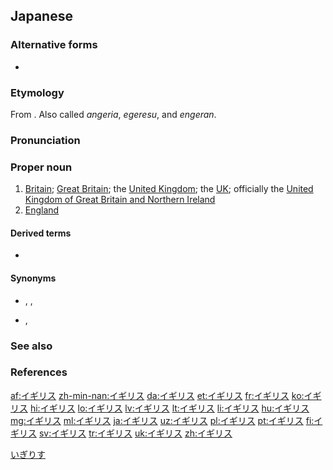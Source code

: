 ==Japanese==

===Alternative forms===
* {{ja-l|英吉利}} {{qualifier|Ateji, rare}}

===Etymology===
From {{etyl|pt|ja}} {{term|inglês}}. Also called ''angeria'', ''egeresu'', and ''engeran''.

===Pronunciation===
{{ja-pron|イギリス|acc=h|a=Ja-Igirisu.ogg|acc_ref=NHK}}

===Proper noun===
{{ja-pos|proper}}

# [[Britain]]; [[Great Britain]]; the [[United Kingdom]]; the [[UK]]; officially the [[United Kingdom of Great Britain and Northern Ireland]]
# [[England]]

====Derived terms====
* {{ja-r|イギリス人|イギリスじん}}

====Synonyms====
* {{sense|Britain}} {{ja-r|英国|えいこく}}, {{ja-r|連合王国|れんごうおうこく}}, {{ja-r|グレートブリテンおよび北アイルランド連合王国|グレート ブリテン および きたアイルランド れんごうおうこく}} {{qualifier|official name}}
* {{sense|England}} {{ja-r|イングランド}}, {{ja-r|英蘭|いんぐらんど|えいらん}} {{qualifier|ateji, rare}}

===See also===
{{ja-r|イギリス帝国|イギリスていこく}}

===References===
<references/>

[[Category:ja:Countries|いぎりす]]

[[af:イギリス]]
[[zh-min-nan:イギリス]]
[[da:イギリス]]
[[et:イギリス]]
[[fr:イギリス]]
[[ko:イギリス]]
[[hi:イギリス]]
[[lo:イギリス]]
[[lv:イギリス]]
[[lt:イギリス]]
[[li:イギリス]]
[[hu:イギリス]]
[[mg:イギリス]]
[[ml:イギリス]]
[[ja:イギリス]]
[[uz:イギリス]]
[[pl:イギリス]]
[[pt:イギリス]]
[[fi:イギリス]]
[[sv:イギリス]]
[[tr:イギリス]]
[[uk:イギリス]]
[[zh:イギリス]]
